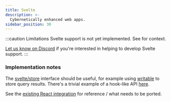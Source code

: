 ```yaml
---
title: Svelte
description: >-
  Cybernetically enhanced web apps.
sidebar_position: 30
---
```


:::caution Limitations
Svelte support is not yet implemented. See <DocPageLink path="reference/limitations" /> for context.

[Let us know on Discord](https://discord.electric-sql/com) if you're interested in helping to develop Svelte support. 
:::

### Implementation notes

The [svelte/store](https://svelte.dev/docs/svelte-store) interface should be useful, for example using [writable](https://svelte.dev/docs/svelte-store#writable) to store query results. There's a trivial example of a hook-like API [here](https://svelte.dev/repl/7580c4426c1947d8aa3d149a05bdc895?version=4.1.2).

See the [existing React integration](https://github.com/electric-sql/electric/tree/main/clients/typescript/src/frameworks/react) for reference / what needs to be ported.
